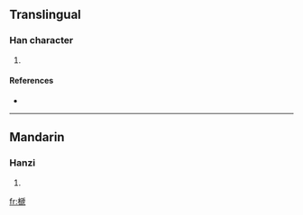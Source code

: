 ==Translingual==

===Han character===
{{Han char|rn=75|rad=木|as=10|sn=14|four=4291<sub>7</sub>|canj=木竹卜山 (DHYU)}}

# {{defn|Han|sort=木10}}

====References====
* {{Han ref|kx=0545.050|dkj=15288|dj=0932.140|hdz=21265.050|uh=69B9|ud=27065|bh=E253|bd=57939}}

----

==Mandarin==

===Hanzi===
{{cmn-hanzi|pin=[[sī]] ([[si1]])|wg=ssu<sup>1</sup>}}

# {{defn|Mandarin}}

[[fr:榹]]